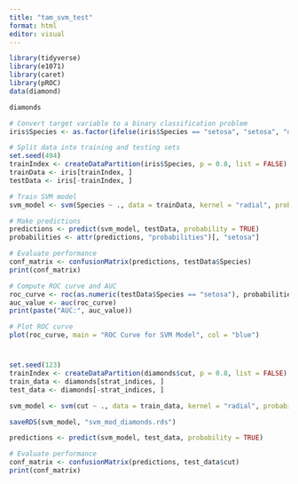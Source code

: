 ```yaml
---
title: "tam_svm_test"
format: html
editor: visual
---
```


```r
library(tidyverse)
library(e1071)
library(caret)
library(pROC)
data(diamond)
```

```r
diamonds
```

```r
# Convert target variable to a binary classification problem
iris$Species <- as.factor(ifelse(iris$Species == "setosa", "setosa", "other"))

# Split data into training and testing sets
set.seed(494)
trainIndex <- createDataPartition(iris$Species, p = 0.8, list = FALSE)
trainData <- iris[trainIndex, ]
testData <- iris[-trainIndex, ]

# Train SVM model
svm_model <- svm(Species ~ ., data = trainData, kernel = "radial", probability = TRUE)

# Make predictions
predictions <- predict(svm_model, testData, probability = TRUE)
probabilities <- attr(predictions, "probabilities")[, "setosa"]

# Evaluate performance
conf_matrix <- confusionMatrix(predictions, testData$Species)
print(conf_matrix)

# Compute ROC curve and AUC
roc_curve <- roc(as.numeric(testData$Species == "setosa"), probabilities)
auc_value <- auc(roc_curve)
print(paste("AUC:", auc_value))

# Plot ROC curve
plot(roc_curve, main = "ROC Curve for SVM Model", col = "blue")

```

# 

```r
set.seed(123)
trainIndex <- createDataPartition(diamonds$cut, p = 0.8, list = FALSE)
train_data <- diamonds[strat_indices, ]
test_data <- diamonds[-strat_indices, ]
```

```r
svm_model <- svm(cut ~ ., data = train_data, kernel = "radial", probability = TRUE)


```

```r
saveRDS(svm_model, "svm_mod_diamonds.rds")
```

```r
predictions <- predict(svm_model, test_data, probability = TRUE)
```

```r
# Evaluate performance
conf_matrix <- confusionMatrix(predictions, test_data$cut)
print(conf_matrix)
```
